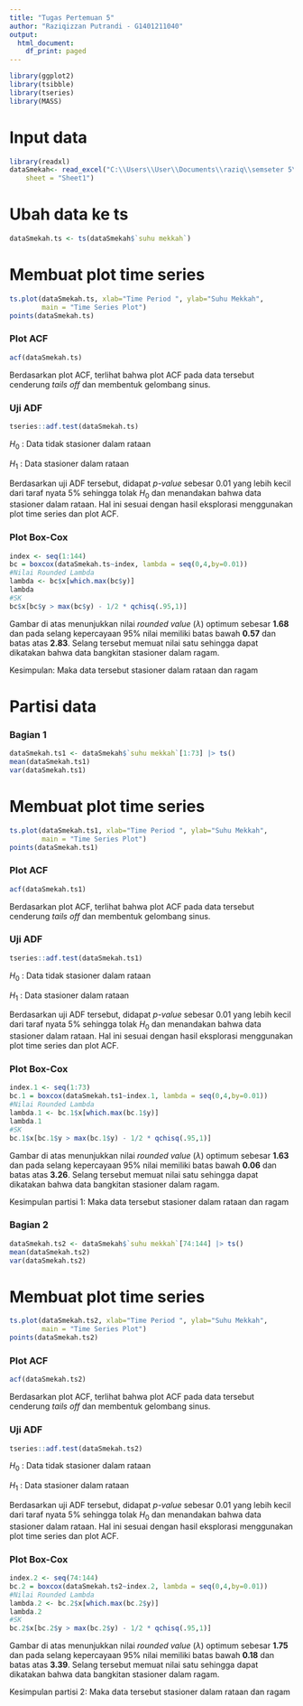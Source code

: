 ---
title: "Tugas Pertemuan 5"
author: "Raziqizzan Putrandi - G1401211040"
output:
  html_document:
    df_print: paged
---

```{r}
library(ggplot2)
library(tsibble)
library(tseries)
library(MASS)
```


# Input data

```{r}
library(readxl)
dataSmekah<- read_excel("C:\\Users\\User\\Documents\\raziq\\semseter 5\\MPDW\\praktikum\\data suhu mekkah.xlsx", 
    sheet = "Sheet1")
```

# Ubah data ke ts

```{r}
dataSmekah.ts <- ts(dataSmekah$`suhu mekkah`)
```

# Membuat plot time series

```{r}
ts.plot(dataSmekah.ts, xlab="Time Period ", ylab="Suhu Mekkah", 
        main = "Time Series Plot")
points(dataSmekah.ts)
```

### Plot ACF

```{r}
acf(dataSmekah.ts)
```

Berdasarkan plot ACF, terlihat bahwa plot ACF pada data tersebut cenderung *tails off* dan membentuk gelombang sinus.

### Uji ADF

```{r}
tseries::adf.test(dataSmekah.ts)
```

$H_0$ : Data tidak stasioner dalam rataan

$H_1$ : Data stasioner dalam rataan

Berdasarkan uji ADF tersebut, didapat *p-value* sebesar 0.01 yang lebih kecil dari taraf nyata 5% sehingga tolak $H_0$ dan menandakan bahwa data stasioner dalam rataan. Hal ini sesuai dengan hasil eksplorasi menggunakan plot time series dan plot ACF.

### Plot Box-Cox

```{r}
index <- seq(1:144)
bc = boxcox(dataSmekah.ts~index, lambda = seq(0,4,by=0.01))
#Nilai Rounded Lambda
lambda <- bc$x[which.max(bc$y)]
lambda
#SK
bc$x[bc$y > max(bc$y) - 1/2 * qchisq(.95,1)]
```

Gambar di atas menunjukkan nilai *rounded value* ($\lambda$) optimum sebesar **1.68** dan pada selang kepercayaan 95% nilai memiliki batas bawah **0.57** dan batas atas **2.83**. Selang tersebut memuat nilai satu sehingga dapat dikatakan bahwa data bangkitan stasioner dalam ragam.

Kesimpulan: Maka data tersebut stasioner dalam rataan dan ragam

# Partisi data

### Bagian 1

```{r}
dataSmekah.ts1 <- dataSmekah$`suhu mekkah`[1:73] |> ts()
mean(dataSmekah.ts1)
var(dataSmekah.ts1)
```

# Membuat plot time series

```{r}
ts.plot(dataSmekah.ts1, xlab="Time Period ", ylab="Suhu Mekkah", 
        main = "Time Series Plot")
points(dataSmekah.ts1)
```

### Plot ACF

```{r}
acf(dataSmekah.ts1)
```

Berdasarkan plot ACF, terlihat bahwa plot ACF pada data tersebut cenderung *tails off* dan membentuk gelombang sinus.

### Uji ADF

```{r}
tseries::adf.test(dataSmekah.ts1)
```

$H_0$ : Data tidak stasioner dalam rataan

$H_1$ : Data stasioner dalam rataan

Berdasarkan uji ADF tersebut, didapat *p-value* sebesar 0.01 yang lebih kecil dari taraf nyata 5% sehingga tolak $H_0$ dan menandakan bahwa data stasioner dalam rataan. Hal ini sesuai dengan hasil eksplorasi menggunakan plot time series dan plot ACF.

### Plot Box-Cox

```{r}
index.1 <- seq(1:73)
bc.1 = boxcox(dataSmekah.ts1~index.1, lambda = seq(0,4,by=0.01))
#Nilai Rounded Lambda
lambda.1 <- bc.1$x[which.max(bc.1$y)]
lambda.1
#SK
bc.1$x[bc.1$y > max(bc.1$y) - 1/2 * qchisq(.95,1)]
```

Gambar di atas menunjukkan nilai *rounded value* ($\lambda$) optimum sebesar **1.63** dan pada selang kepercayaan 95% nilai memiliki batas bawah **0.06** dan batas atas **3.26**. Selang tersebut memuat nilai satu sehingga dapat dikatakan bahwa data bangkitan stasioner dalam ragam.

Kesimpulan partisi 1: Maka data tersebut stasioner dalam rataan dan ragam

### Bagian 2

```{r}
dataSmekah.ts2 <- dataSmekah$`suhu mekkah`[74:144] |> ts()
mean(dataSmekah.ts2)
var(dataSmekah.ts2)
```

# Membuat plot time series

```{r}
ts.plot(dataSmekah.ts2, xlab="Time Period ", ylab="Suhu Mekkah", 
        main = "Time Series Plot")
points(dataSmekah.ts2)
```

### Plot ACF

```{r}
acf(dataSmekah.ts2)
```

Berdasarkan plot ACF, terlihat bahwa plot ACF pada data tersebut cenderung *tails off* dan membentuk gelombang sinus.

### Uji ADF

```{r}
tseries::adf.test(dataSmekah.ts2)
```

$H_0$ : Data tidak stasioner dalam rataan

$H_1$ : Data stasioner dalam rataan

Berdasarkan uji ADF tersebut, didapat *p-value* sebesar 0.01 yang lebih kecil dari taraf nyata 5% sehingga tolak $H_0$ dan menandakan bahwa data stasioner dalam rataan. Hal ini sesuai dengan hasil eksplorasi menggunakan plot time series dan plot ACF.

### Plot Box-Cox

```{r}
index.2 <- seq(74:144)
bc.2 = boxcox(dataSmekah.ts2~index.2, lambda = seq(0,4,by=0.01))
#Nilai Rounded Lambda
lambda.2 <- bc.2$x[which.max(bc.2$y)]
lambda.2
#SK
bc.2$x[bc.2$y > max(bc.2$y) - 1/2 * qchisq(.95,1)]
```

Gambar di atas menunjukkan nilai *rounded value* ($\lambda$) optimum sebesar **1.75** dan pada selang kepercayaan 95% nilai memiliki batas bawah **0.18** dan batas atas **3.39**. Selang tersebut memuat nilai satu sehingga dapat dikatakan bahwa data bangkitan stasioner dalam ragam.

Kesimpulan partisi 2: Maka data tersebut stasioner dalam rataan dan ragam

